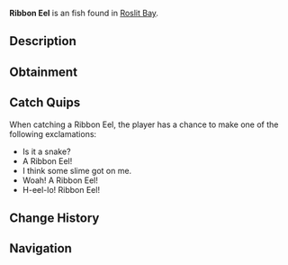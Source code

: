 {{FishInfobox
|image          = Ribbon Eel.png
|rarity         = Unusual
|sea            = First Sea
|location       = [[Roslit Bay]]
|sublocation    = Coral Reef
|sources        = Carbon Crate, Fishing Rod
|radar_location = 
|xp             = 150
|weather        = 
|time           = 
|season         = Summer
|bait           = Minnow
|base_weight    = 15
|base_value     = 150
|weight_range   = 14.5
|base_chance    = 12
|base_resil     = 30
}}
'''Ribbon Eel''' is an {{Rarity|Unusual}} fish found in [[Roslit Bay]].

== Description ==
{{Description|The ribbon eel is a striking and elusive reef fish known for its vibrant blue or green body and long, ribbon-like appearance. While they are rare, the Ribbon Eel can be best found in the coral reef of Roslit Bay|Bestiary Entry}}

== Obtainment ==
{{Description|Only comes out at night. Can be found inside the coral reef of Roslit Bay.|Bestiary Hint}}
{{Fish Availability|
Roslit Bay/Coral Reef
|top_rods      = 
Leviathan's Fang Rod\121960.8\116786.09;
Trident Rod\109879.72\107547.95;
Free Spirit Rod\103074.67\100887.31;
Krampus's Rod\79629.62\76931.84;
No-Life Rod\79169.91\77980.36;
Flimsy Rod\53497.68\61127.4;
Plastic Rod\68681.85\66353.29;
Buddy Bond Rod\51020.8\49291.02;
Rapid Rod\74568.36\78930.97;
Training Rod\57983.93\77319.95;
Ethereal Prism Rod\77589.11\70269.9;
Seraphic Rod\76810.31\70307.85;
Rod Of The Forgotten Fang\71984.24\67673.23;
Challenger's Rod\71260.64\67492.33;
Rod Of The Exalted One\70276.93\66547.34;
Rod Of The Depths\67827.16\65211;
Blazebringer Rod\65826.9\64429.99;
Zeus Rod\65623.29\63953.9;
Verdant Shear Rod\65111.95\63185.07;
Depthseeker Rod\65024.8\64298.05;
Avalanche Rod\60773.33\60158.61;
Volcanic Rod\58883.7\57634.12;
Steady Rod\27490.36\26355.17
|recommended   = Trident Rod
}}

== Catch Quips ==
When catching a Ribbon Eel, the player has a chance to make one of the following exclamations:
* Is it a snake?
* A Ribbon Eel!
* I think some slime got on me.
* Woah! A Ribbon Eel!
* H-eel-lo! Ribbon Eel!

== Change History ==
{{Change History|{{subst:Current Version}}}}

== Navigation ==
{{Fish Navbox|Roslit Bay}}